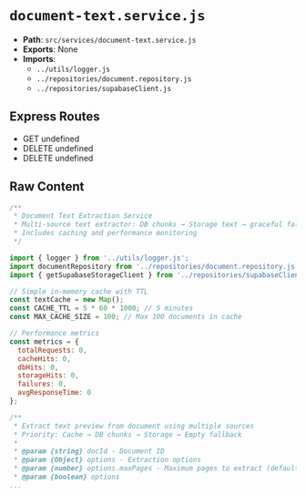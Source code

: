 # `document-text.service.js`

- **Path**: `src/services/document-text.service.js`
- **Exports**: None
- **Imports**:
  - `../utils/logger.js`
  - `../repositories/document.repository.js`
  - `../repositories/supabaseClient.js`

## Express Routes
- GET undefined
- DELETE undefined
- DELETE undefined

## Raw Content

```js
/**
 * Document Text Extraction Service
 * Multi-source text extractor: DB chunks → Storage text → graceful fallback
 * Includes caching and performance monitoring
 */

import { logger } from '../utils/logger.js';
import documentRepository from '../repositories/document.repository.js';
import { getSupabaseStorageClient } from '../repositories/supabaseClient.js';

// Simple in-memory cache with TTL
const textCache = new Map();
const CACHE_TTL = 5 * 60 * 1000; // 5 minutes
const MAX_CACHE_SIZE = 100; // Max 100 documents in cache

// Performance metrics
const metrics = {
  totalRequests: 0,
  cacheHits: 0,
  dbHits: 0,
  storageHits: 0,
  failures: 0,
  avgResponseTime: 0
};

/**
 * Extract text preview from document using multiple sources
 * Priority: Cache → DB chunks → Storage → Empty fallback
 * 
 * @param {string} docId - Document ID
 * @param {Object} options - Extraction options
 * @param {number} options.maxPages - Maximum pages to extract (default: 6)
 * @param {boolean} options
...
```
